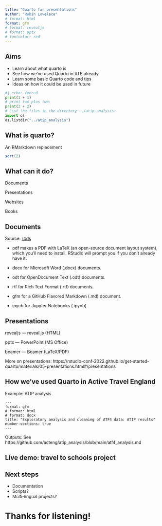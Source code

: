 ```yaml
---
title: "Quarto for presentations"
author: "Robin Lovelace"
# format: html
format: gfm
# format: revealjs
# format: pptx
# fontcolor: red
---
```


## Aims

- Learn about what quarto is
- See how we've used Quarto in ATE already
- Learn some basic Quarto code and tips
- Ideas on how it could be used in future

```python
#| echo: fenced
print(1 + 1)
# print two plus two:
print(2 + 2)
# List the files in the directory ../atip_analysis:
import os
os.listdir("../atip_analysis")
```


## What is quarto?

An RMarkdown replacement

```r
sqrt(2)
```

## What can it do?

Documents

Presentations

Websites

Books

## Documents

Source: [r4ds](https://r4ds.hadley.nz/quarto-formats.html#:~:text=Quarto%20supports%20a%20variety%20of%20presentation%20formats%2C%20including%3A,3%20beamer%20-%20PDF%20presentation%20with%20LaTeX%20Beamer.)

- pdf makes a PDF with LaTeX (an open-source document layout system), which you’ll need to install. RStudio will prompt you if you don’t already have it.

- docx for Microsoft Word (.docx) documents.

- odt for OpenDocument Text (.odt) documents.

- rtf for Rich Text Format (.rtf) documents.

- gfm for a GitHub Flavored Markdown (.md) document.

- ipynb for Jupyter Notebooks (.ipynb).

## Presentations

revealjs — reveal.js (HTML)

pptx — PowerPoint (MS Office)

beamer — Beamer (LaTeX/PDF)

More on presentations: https://rstudio-conf-2022.github.io/get-started-quarto/materials/05-presentations.html#/presentations

## How we've used Quarto in Active Travel England

Example: ATIP analysis

```
---
format: gfm
# format: html
# format: docx
title: "Exploratory analysis and cleaning of ATF4 data: ATIP results" 
number-sections: true
---
```

Outputs: See https://github.com/acteng/atip_analysis/blob/main/atf4_analysis.md

## Live demo: travel to schools project

## Next steps

- Documentation
- Scripts?
- Multi-lingual projects?

# Thanks for listening!

